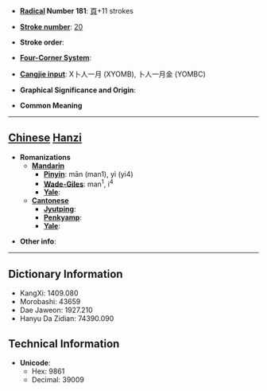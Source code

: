 * '''[[Wiktionary:Chinese radical index| Radical]] Number 181''': [[Wiktionary:Chinese radical index 頁|頁]]+11 strokes

* '''[[Wiktionary:Chinese total strokes index|Stroke number]]''': [[Wiktionary:Chinese total strokes index 20|20]]

* '''Stroke order''': 

* '''[[Wiktionary:Chinese four corner index|Four-Corner System]]''': 

* '''[[Wiktionary:Chinese Cangjie index|Cangjie input]]''': X卜人一月 (XYOMB), 卜人一月金 (YOMBC)

* '''Graphical Significance and Origin''': 

* '''Common Meaning'''

----

== [[Chinese]] [[Hanzi]] ==

* '''Romanizations'''
** '''[[Mandarin]]'''
*** '''[[Pinyin]]''': mān (man1), yì (yi4)
*** '''[[Wade-Giles]]''': man<sup>1</sup>, i<sup>4</sup>
*** '''[[Yale]]''': 
** '''[[Cantonese]]'''
*** '''[[Jyutping]]''':
*** '''[[Penkyamp]]''': 
*** '''[[Yale]]''': 

* '''Other info''': 

----

== Dictionary Information ==

* KangXi: 1409.080
* Morobashi: 43659
* Dae Jaweon: 1927.210
* Hanyu Da Zidian: 74390.090

== Technical Information ==

* '''Unicode''':
** Hex: 9861
** Decimal: 39009